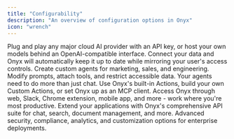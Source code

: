 ```yaml
---
title: "Configurability"
description: "An overview of configuration options in Onyx"
icon: "wrench"
---
```


<Card title="No AI Model Lock-in" icon="key" href="/admin/getting_started/genai_models">
  Plug and play any major cloud AI provider with an API key, or host your own models behind an OpenAI-compatible interface.
</Card>

<Card title="40+ Connectors" icon="plug" href="/admin/connectors/overview">
  Connect your data and Onyx will automatically keep it up to date while mirroring your user's access controls.
</Card>

<Card title="Custom Agents" icon="robot" href="/overview/basics/agents">
  Create custom agents for marketing, sales, and engineering. Modify prompts, attach tools, and restrict accessible data.
</Card>

<Card title="Actions & MCP" icon="bolt" href="/overview/basics/actions">
  Your agents need to do more than just chat. Use Onyx's built-in Actions, build your own Custom Actions, or set Onyx up as an MCP client. 
</Card>

<Card title="Use Onyx Everywhere" icon="globe" href="/overview/interfaces/overview">
  Access Onyx through web, Slack, Chrome extension, mobile app, and more - work where you're most productive.
</Card>

<Card title="Developer APIs" icon="code" href="/developers/api_reference/overview">
  Extend your applications with Onyx's comprehensive API suite for chat, search, document management, and more.
</Card>

<Card title="Enterprise Features" icon="building" href="/deployment/miscellaneous/enterprise_edition">
  Advanced security, compliance, analytics, and customization options for enterprise deployments.
</Card>
